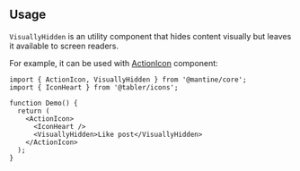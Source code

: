 

## Usage

`VisuallyHidden` is an utility component that hides content visually but leaves it available to screen readers.

For example, it can be used with [ActionIcon](/core/action-icon) component:

```tsx
import { ActionIcon, VisuallyHidden } from '@mantine/core';
import { IconHeart } from '@tabler/icons';

function Demo() {
  return (
    <ActionIcon>
      <IconHeart />
      <VisuallyHidden>Like post</VisuallyHidden>
    </ActionIcon>
  );
}
```
